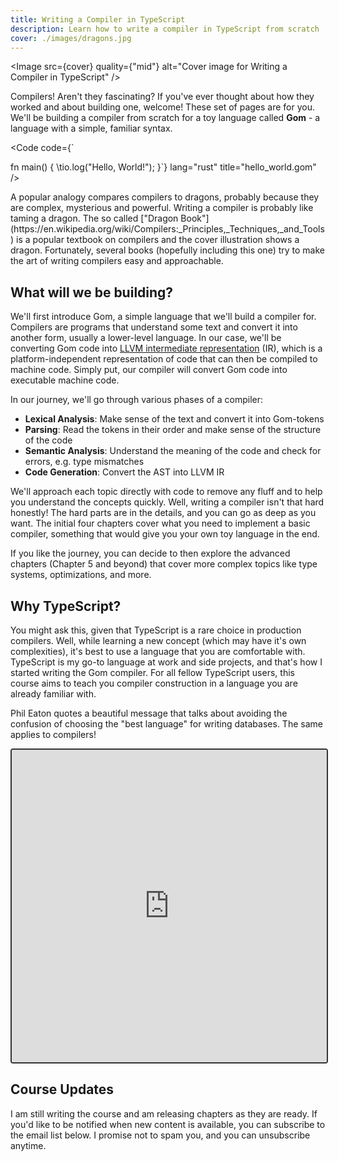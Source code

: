 ```yaml
---
title: Writing a Compiler in TypeScript
description: Learn how to write a compiler in TypeScript from scratch
cover: ./images/dragons.jpg
---
```



<Image
  src={cover}
  quality={"mid"}
  alt="Cover image for Writing a Compiler in TypeScript"
/>

<Subscribe />

Compilers! Aren't they fascinating? If you've ever thought about how they worked and about building one, welcome! These set of pages are for you. We'll be building a compiler from scratch for a toy language called **Gom** - a language with a simple, familiar syntax.

<Code
code={`

fn main() {
\tio.log("Hello, World!");
}`}
lang="rust"
title="hello_world.gom"
/>

<Aside title="Trivia: Compilers and dragons 🐉">
  A popular analogy compares compilers to dragons, probably because they are
  complex, mysterious and powerful. Writing a compiler is probably like taming a
  dragon. The so called ["Dragon
  Book"](https://en.wikipedia.org/wiki/Compilers:_Principles,_Techniques,_and_Tools)
  is a popular textbook on compilers and the cover illustration shows a dragon.
  Fortunately, several books (hopefully including this one) try to make the art
  of writing compilers easy and approachable.
</Aside>

## What will we be building?

We'll first introduce Gom, a simple language that we'll build a compiler for. Compilers are programs that understand some text and convert it into another form, usually a lower-level language. In our case, we'll be converting Gom code into [LLVM intermediate representation](https://llvm.org/docs/LangRef.html) (IR), which is a platform-independent representation of code that can then be compiled to machine code. Simply put, our compiler will convert Gom code into executable machine code.

In our journey, we'll go through various phases of a compiler:

- **Lexical Analysis**: Make sense of the text and convert it into Gom-tokens
- **Parsing**: Read the tokens in their order and make sense of the structure of the code
- **Semantic Analysis**: Understand the meaning of the code and check for errors, e.g. type mismatches
- **Code Generation**: Convert the AST into LLVM IR

We'll approach each topic directly with code to remove any fluff and to help you understand the concepts quickly. Well, writing a compiler isn't that hard honestly! The hard parts are in the details, and you can go as deep as you want. The initial four chapters cover what you need to implement a basic compiler, something that would give you your own toy language in the end.

If you like the journey, you can decide to then explore the advanced chapters (Chapter 5 and beyond) that cover more complex topics like type systems, optimizations, and more.

## Why TypeScript?

You might ask this, given that TypeScript is a rare choice in production compilers. Well, while learning a new concept (which may have it's own complexities), it's best to use a language that you are comfortable with. TypeScript is my go-to language at work and side projects, and that's how I started writing the Gom compiler. For all fellow TypeScript users, this course aims to teach you compiler construction in a language you are already familiar with.

Phil Eaton quotes a beautiful message that talks about avoiding the confusion of choosing the "best language" for writing databases. The same applies to compilers!

<iframe
  style="height:500px;border:2px solid #333;border-radius:4px"
  src="https://www.linkedin.com/embed/feed/update/urn:li:share:7248691723432771585"
  height="800"
  width="504"
  frameborder="0"
  allowfullscreen=""
  title="Embedded post"
  loading="lazy"
></iframe>

## Course Updates

I am still writing the course and am releasing chapters as they are ready. If you'd like to be notified when new content is available, you can subscribe to the email list below. I promise not to spam you, and you can unsubscribe anytime.
